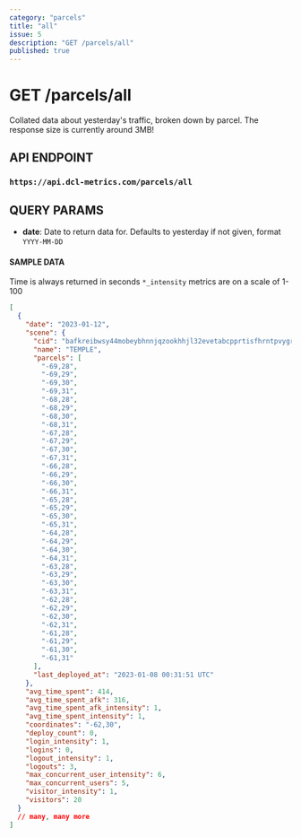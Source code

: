 ```yaml
---
category: "parcels"
title: "all"
issue: 5
description: "GET /parcels/all"
published: true
---
```


# GET /parcels/all

Collated data about yesterday's traffic, broken down by parcel. The response size is
currently around 3MB!

## API ENDPOINT

### `https://api.dcl-metrics.com/parcels/all`

## QUERY PARAMS

- **date**: Date to return data for. Defaults to yesterday if not given, format `YYYY-MM-DD`

#### SAMPLE DATA

Time is always returned in seconds
`*_intensity` metrics are on a scale of 1-100

```json
[
  {
    "date": "2023-01-12",
    "scene": {
      "cid": "bafkreibwsy44mobeybhnnjqzookhhjl32evetabcpprtisfhrntpvygrly",
      "name": "TEMPLE",
      "parcels": [
        "-69,28",
        "-69,29",
        "-69,30",
        "-69,31",
        "-68,28",
        "-68,29",
        "-68,30",
        "-68,31",
        "-67,28",
        "-67,29",
        "-67,30",
        "-67,31",
        "-66,28",
        "-66,29",
        "-66,30",
        "-66,31",
        "-65,28",
        "-65,29",
        "-65,30",
        "-65,31",
        "-64,28",
        "-64,29",
        "-64,30",
        "-64,31",
        "-63,28",
        "-63,29",
        "-63,30",
        "-63,31",
        "-62,28",
        "-62,29",
        "-62,30",
        "-62,31",
        "-61,28",
        "-61,29",
        "-61,30",
        "-61,31"
      ],
      "last_deployed_at": "2023-01-08 00:31:51 UTC"
    },
    "avg_time_spent": 414,
    "avg_time_spent_afk": 316,
    "avg_time_spent_afk_intensity": 1,
    "avg_time_spent_intensity": 1,
    "coordinates": "-62,30",
    "deploy_count": 0,
    "login_intensity": 1,
    "logins": 0,
    "logout_intensity": 1,
    "logouts": 3,
    "max_concurrent_user_intensity": 6,
    "max_concurrent_users": 5,
    "visitor_intensity": 1,
    "visitors": 20
  }
  // many, many more
]
```
